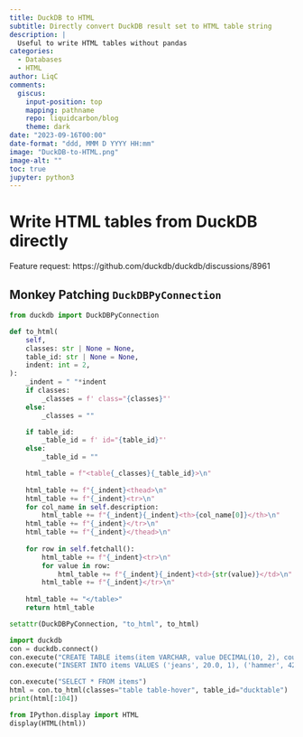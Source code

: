 ```yaml
---
title: DuckDB to HTML
subtitle: Directly convert DuckDB result set to HTML table string
description: |
  Useful to write HTML tables without pandas
categories:
  - Databases
  - HTML
author: LiqC
comments:
  giscus:
    input-position: top
    mapping: pathname
    repo: liquidcarbon/blog
    theme: dark
date: "2023-09-16T00:00"
date-format: "ddd, MMM D YYYY HH:mm" 
image: "DuckDB-to-HTML.png"
image-alt: ""
toc: true
jupyter: python3
---
```


# Write HTML tables from DuckDB directly

Feature request: https://github.com/duckdb/duckdb/discussions/8961 

## Monkey Patching `DuckDBPyConnection`

```python
from duckdb import DuckDBPyConnection

def to_html(
    self,
    classes: str | None = None,
    table_id: str | None = None,
    indent: int = 2,
):
    _indent = " "*indent
    if classes:
        _classes = f' class="{classes}"'
    else:
        _classes = ""

    if table_id:
        _table_id = f' id="{table_id}"'
    else:
        _table_id = ""

    html_table = f"<table{_classes}{_table_id}>\n"
    
    html_table += f"{_indent}<thead>\n"
    html_table += f"{_indent}<tr>\n"
    for col_name in self.description:
        html_table += f"{_indent}{_indent}<th>{col_name[0]}</th>\n"
    html_table += f"{_indent}</tr>\n"
    html_table += f"{_indent}</thead>\n"
    
    for row in self.fetchall():
        html_table += f"{_indent}<tr>\n"
        for value in row:
            html_table += f"{_indent}{_indent}<td>{str(value)}</td>\n"
        html_table += f"{_indent}</tr>\n"
    
    html_table += "</table>"
    return html_table

setattr(DuckDBPyConnection, "to_html", to_html)

import duckdb
con = duckdb.connect()
con.execute("CREATE TABLE items(item VARCHAR, value DECIMAL(10, 2), count INTEGER)")
con.execute("INSERT INTO items VALUES ('jeans', 20.0, 1), ('hammer', 42.2, 2)")

con.execute("SELECT * FROM items")
html = con.to_html(classes="table table-hover", table_id="ducktable")
print(html[:104])
```

```python
from IPython.display import HTML
display(HTML(html))
```



